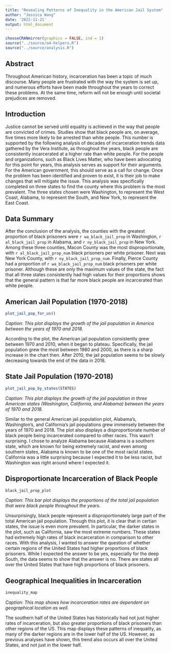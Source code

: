```yaml
---
title: "Revealing Patterns of Inequality in the American Jail System"
author: "Jessica Wang"
date: '2022-11-21'
output: html_document
---
```


```r
chooseCRANmirror(graphics = FALSE, ind = 1)
source("../source/a4-helpers.R")
source("../source/analysis.R")
```

## Abstract 
Throughout American history, incarceration has been a topic of much discourse. Many people are frustrated with the way the system is set up, and numerous efforts have been made throughout the years to correct these problems. At the same time, reform will not be enough until societal prejudices are removed. 

## Introduction 
Justice cannot be served until equality is achieved in the way that people are convicted of crimes. Studies show that black people are, on average, five times more likely to be arrested than white people. This number is supported by the following analysis of decades of incarceration trends data gathered by the Vera Institute, as throughout the years, black people are consistently incarcerated at a higher rate than white people.
For the people and organizations, such as Black Lives Matter, who have been advocating for this point for years, this analysis serves as support for their arguments. For the American government, this should serve as a call for change. Once the problem has been identified and proven to exist, it is their job to make changes that will mitigate the issue. This analysis was specifically completed on three states to find the county where this problem is the most prevalent. The three states chosen were Washington, to represent the West Coast, Alabama, to represent the South, and New York, to represent the East Coast. 

## Data Summary 
After the conclusion of the analysis, the counties with the greatest proportion of black prisoners were `r wa_black_jail_prop` in Washington, `r al_black_jail_prop` in Alabama, and `r ny_black_jail_prop` in New York. Among these three counties, Macon County was the most disproportionate, with `r al_black_jail_prop_num` black prisoners per white prisoner. Next was New York County, with `r ny_black_jail_prop_num`. Finally, Pierce County had a proportion of `r wa_black_jail_prop_num` black prisoners per white prisoner. Although these are only the maximum values of the state, the fact that all three states consistently had high values for their proportions shows that the general pattern is that far more black people are incarcerated than white people.

## American Jail Population (1970-2018)
```r
plot_jail_pop_for_us()
```

_Caption: This plot displays the growth of the jail population in America between the years of 1970 and 2018._ 

According to the plot, the American jail population consistently grew between 1970 and 2010, when it began to plateau. Specifically, the jail population grew the most between 1980 and 2000, as there is a sharp increase in the chart then. After 2010, the jail population seems to be slowly decreasing towards the end of the data in 2018.

## State Jail Population (1970-2018)
```r
plot_jail_pop_by_states(STATES)
```

_Caption: This plot displays the growth of the jail population in three American states (Washington, California, and Alabama) between the years of 1970 and 2018._ 

Similar to the general American jail population plot, Alabama’s, Washington's, and California's jail populations grew immensely between the years of 1970 and 2018. The plot also displays a disproportionate number of black people being incarcerated compared to other races. This wasn’t surprising. I chose to analyze Alabama because Alabama is a southern state, which are known for being extremely racist, and even among southern states, Alabama is known to be one of the most racist states. California was a little surprising because I expected it to be less racist, but Washington was right around where I expected it.

## Disproportionate Incarceration of Black People
```r
black_jail_prop_plot
```

_Caption: This bar plot displays the proportions of the total jail population that were black people throughout the years._ 

Unsurprisingly, black people represent a disproportionately large part of the total American jail population. Through this plot, it is clear that in certian states, the issue is even more prevalent. In particular, the darker states in the plot, such as California, saw the most extreme numbers. These states had extremely high rates of black incarceration in comparison to other races. With this analysis, I wanted to answer the question of whether certain regions of the United States had higher proportions of black prisoners. While I expected the answer to be yes, especially for the deep South, the data seems to show that the answer is no. There are states all over the United States that have high proportions of black prisoners.

## Geographical Inequalities in Incarceration
```r
inequality_map
```

_Caption: This map shows how incarceration rates are dependent on geographical location as well._ 

The southern half of the United States has historically had not just higher rates of incarceration, but also greater proportions of black prisoners than other regions of the US. This map displays these patterns of inequality, as many of the darker regions are in the lower half of the US. However, as previous analyses have shown, this trend also occurs all over the United States, and not just in the lower half.

